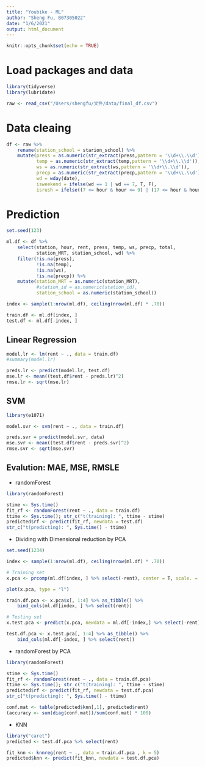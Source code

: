 ```yaml
---
title: "Youbike - ML"
author: "Sheng Fu, B07305022"
date: "1/6/2021"
output: html_document
---
```


```r
knitr::opts_chunk$set(echo = TRUE)
```

# Load packages and data

```r
library(tidyverse)
library(lubridate)

raw <- read_csv("/Users/shengfu/文件/data/final_df.csv")
```


# Data cleaing

```r
df <- raw %>% 
    rename(station_school = starion_school) %>% 
    mutate(press = as.numeric(str_extract(press,pattern = '\\d+\\.\\d')),
           temp = as.numeric(str_extract(temp,pattern = '\\d+\\.\\d')),
           ws = as.numeric(str_extract(ws,pattern = '\\d+\\.\\d')),
           precp = as.numeric(str_extract(precp,pattern = '\\d+\\.\\d')),
           wd = wday(date),
           isweekend = ifelse(wd == 1 | wd == 7, T, F),
           isrush = ifelse((7 <= hour & hour <= 9) | (17 <= hour & hour <= 20), T, F))
```

# Prediction

```r
set.seed(123)

ml.df <- df %>%
    select(station, hour, rent, press, temp, ws, precp, total,
           station_MRT, station_school, wd) %>% 
    filter(!is.na(press),
           !is.na(temp),
           !is.na(ws),
           !is.na(precp)) %>% 
    mutate(station_MRT = as.numeric(station_MRT),
           #station_id = as.numeric(station_id),
           station_school = as.numeric(station_school))

index <- sample(1:nrow(ml.df), ceiling(nrow(ml.df) * .70))

train.df <- ml.df[index, ]
test.df <- ml.df[-index, ]
```


## Linear Regression
```r
model.lr <- lm(rent ~ ., data = train.df)
#summary(model.lr)

preds.lr <- predict(model.lr, test.df)
mse.lr <- mean((test.df$rent - preds.lr)^2)
rmse.lr <- sqrt(mse.lr)
```


## SVM
```r
library(e1071)

model.svr <- svm(rent ~ ., data = train.df) 

preds.svr = predict(model.svr, data)
mse.svr <- mean((test.df$rent - preds.svr)^2)
rmse.svr <- sqrt(mse.svr)
```


## Evalution: MAE, MSE, RMSLE

- randomForest
```r
library(randomForest)

stime <- Sys.time()
fit_rf <- randomForest(rent ~ ., data = train.df)
ttime <- Sys.time(); str_c("t(training): ", ttime - stime)
predicted$rf <- predict(fit_rf, newdata = test.df)
str_c("t(predicting): ", Sys.time() - ttime)
```

-  Dividing with Dimensional reduction by PCA
```r
set.seed(1234)

index <- sample(1:nrow(ml.df), ceiling(nrow(ml.df) * .70))

# Training set
x.pca <- prcomp(ml.df[index, ] %>% select(-rent), center = T, scale. = F)

plot(x.pca, type = "l")

train.df.pca <- x.pca$x[, 1:4] %>% as_tibble() %>%
    bind_cols(ml.df[index, ] %>% select(rent))

# Testing set
x.test.pca <- predict(x.pca, newdata = ml.df[-index,] %>% select(-rent))

test.df.pca <- x.test.pca[, 1:4] %>% as_tibble() %>%
    bind_cols(ml.df[-index, ] %>% select(rent))
```

- randomForest by PCA
```r
library(randomForest)

stime <- Sys.time()
fit_rf <- randomForest(rent ~ ., data = train.df.pca)
ttime <- Sys.time(); str_c("t(training): ", ttime - stime)
predicted$rf <- predict(fit_rf, newdata = test.df.pca)
str_c("t(predicting): ", Sys.time() - ttime)

conf.mat <- table(predicted$knn[,1], predicted$rent)
(accuracy <- sum(diag(conf.mat))/sum(conf.mat) * 100)
```

- KNN
```r
library("caret")
predicted <- test.df.pca %>% select(rent)

fit_knn <- knnreg(rent ~ ., data = train.df.pca , k = 5)
predicted$knn <- predict(fit_knn, newdata = test.df.pca)
```

 
